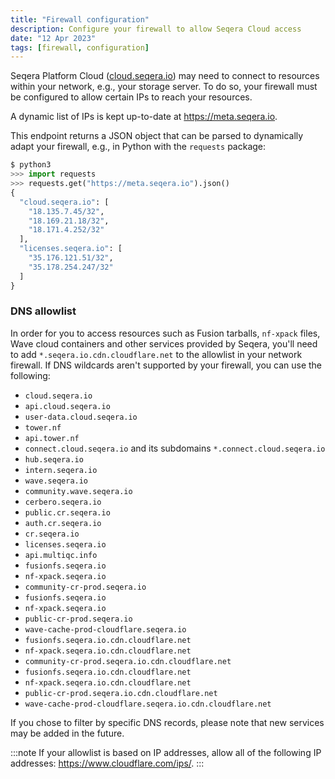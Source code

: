 ```yaml
---
title: "Firewall configuration"
description: Configure your firewall to allow Seqera Cloud access
date: "12 Apr 2023"
tags: [firewall, configuration]
---
```


Seqera Platform Cloud ([cloud.seqera.io](https://cloud.seqera.io)) may need to connect to resources within your network, e.g., your storage server. To do so, your firewall must be configured to allow certain IPs to reach your resources.

A dynamic list of IPs is kept up-to-date at https://meta.seqera.io.

This endpoint returns a JSON object that can be parsed to dynamically adapt your firewall, e.g., in Python with the `requests` package:

```python
$ python3
>>> import requests
>>> requests.get("https://meta.seqera.io").json()
{
  "cloud.seqera.io": [
    "18.135.7.45/32",
    "18.169.21.18/32",
    "18.171.4.252/32"
  ],
  "licenses.seqera.io": [
    "35.176.121.51/32",
    "35.178.254.247/32"
  ]
}
```

### DNS allowlist

In order for you to access resources such as Fusion tarballs, `nf-xpack` files, Wave cloud
containers and other services provided by Seqera, you'll need to add
`*.seqera.io.cdn.cloudflare.net` to the allowlist in your network firewall. If DNS wildcards aren't
supported by your firewall, you can use the following:

- `cloud.seqera.io`
- `api.cloud.seqera.io`
- `user-data.cloud.seqera.io`
- `tower.nf`
- `api.tower.nf`
- `connect.cloud.seqera.io` and its subdomains `*.connect.cloud.seqera.io`
- `hub.seqera.io`
- `intern.seqera.io`
- `wave.seqera.io`
- `community.wave.seqera.io`
- `cerbero.seqera.io`
- `public.cr.seqera.io`
- `auth.cr.seqera.io`
- `cr.seqera.io`
- `licenses.seqera.io`
- `api.multiqc.info`
- `fusionfs.seqera.io`
- `nf-xpack.seqera.io`
- `community-cr-prod.seqera.io`
- `fusionfs.seqera.io`
- `nf-xpack.seqera.io`
- `public-cr-prod.seqera.io`
- `wave-cache-prod-cloudflare.seqera.io`
- `fusionfs.seqera.io.cdn.cloudflare.net`
- `nf-xpack.seqera.io.cdn.cloudflare.net`
- `community-cr-prod.seqera.io.cdn.cloudflare.net`
- `fusionfs.seqera.io.cdn.cloudflare.net`
- `nf-xpack.seqera.io.cdn.cloudflare.net`
- `public-cr-prod.seqera.io.cdn.cloudflare.net`
- `wave-cache-prod-cloudflare.seqera.io.cdn.cloudflare.net`

If you chose to filter by specific DNS records, please note that new services may be added in the future.

:::note
If your allowlist is based on IP addresses, allow all of the following IP addresses: https://www.cloudflare.com/ips/.
:::
